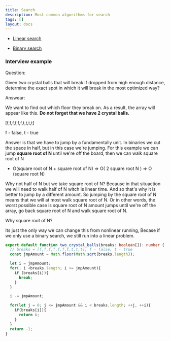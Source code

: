```yaml
---
title: Search
description: Most common algorithms for search
tags: []
layout: docs
---
```


- [Linear search](/algorithms/search/linear-search)

- [Binary search](/algorithms/search/binary-search)

### Interview example

Question:

Given two crystal balls that will break if dropped from high enough distance, determine the exact spot in which it will break in the most optimized way?

Answear:

We want to find out which floor they break on. As a result, the array will appear like this. **Do not forget that we have 2 crystal balls.**

[f,f,f,f,f,f,t,t,t,t]

f - false, t - true

Answer is that we have to jump by a fundamentally unit. In binaries we cut the space in half, but in this case we're jumping. For this example we can jump **square root of N** until we're off the board, then we can walk square root of N

- O(square root of N + square root of N) => O( 2 square root N ) => O (square root N)

Why not half of N but we take square root of N?
Because in that situaction we will need to walk half of N witch is linear time. And so that's why it is better to jump by a different amount. So jumping by the square root of N means that we will at most walk square root of N. Or in other words, the worst possible case is square root of N amount jumps until we're off the array, go back square root of N and walk square root of N.

Why square root of N?

Its just the only way we can change this from nonlinear running, Becase if we only use a binary search, we still run into a linear problem.

```ts
export default function two_crystal_balls(breaks: boolean[]): number {
  // breaks = [f,f,f,f,f,f,t,t,t,t], f - false, t - true
  const jmpAmount = Math.floor(Math.sqrt(breaks.length));

  let i = jmpAmount;
  for(; i <breaks.length; i += jmpAmount){
    if (breaks[i]){
      break;
    }
  }

  i -= jmpAmount;

  for(let j = 0; j <= jmpAmount && i < breaks.length; ++j, ++i){
    if(breaks[i]){
      return i;
    }
  }
  return -1;
}
```
